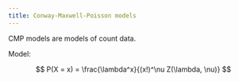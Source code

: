 ```yaml
---
title: Conway-Maxwell-Poisson models
---
```


CMP models are models of count data.

Model:

$$
P(X = x) = \frac{\lambda^x}{(x!)^\nu Z(\lambda, \nu)}
$$
